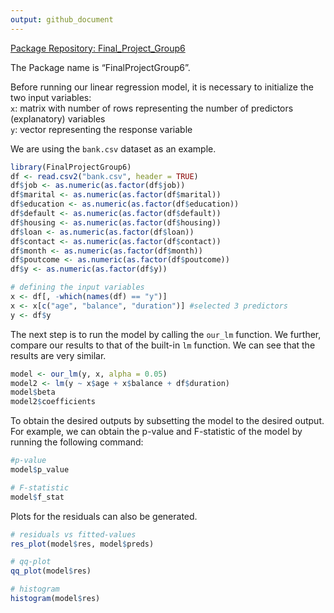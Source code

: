 ```yaml
---
output: github_document
---
```



[Package Repository: Final_Project_Group6](https://github.com/AU-R-Programming/Final_Project_Group6)

The Package name is "FinalProjectGroup6".


Before running our linear regression model, it is necessary to initialize the two input variables:\
  `x`: matrix with number of rows representing the number of predictors (explanatory) variables\
  `y`: vector representing the response variable\
  
We are using the `bank.csv` dataset as an example.
  
```r
library(FinalProjectGroup6)
df <- read.csv2("bank.csv", header = TRUE)
df$job <- as.numeric(as.factor(df$job))
df$marital <- as.numeric(as.factor(df$marital))
df$education <- as.numeric(as.factor(df$education))
df$default <- as.numeric(as.factor(df$default))
df$housing <- as.numeric(as.factor(df$housing))
df$loan <- as.numeric(as.factor(df$loan))
df$contact <- as.numeric(as.factor(df$contact))
df$month <- as.numeric(as.factor(df$month))
df$poutcome <- as.numeric(as.factor(df$poutcome))
df$y <- as.numeric(as.factor(df$y))

# defining the input variables
x <- df[, -which(names(df) == "y")]
x <- x[c("age", "balance", "duration")] #selected 3 predictors
y <- df$y 
```

The next step is to run the model by calling the `our_lm` function. We further, compare our results to that of the built-in `lm` function. We can see that the results are very similar.

```r
model <- our_lm(y, x, alpha = 0.05)
model2 <- lm(y ~ x$age + x$balance + df$duration)
model$beta
model2$coefficients
```
To obtain the desired outputs by subsetting the model to the desired output. For example, we can obtain the p-value and F-statistic of the model by running the following command:

```r
#p-value
model$p_value

# F-statistic
model$f_stat
```

Plots for the residuals can also be generated.

```r
# residuals vs fitted-values
res_plot(model$res, model$preds)

# qq-plot
qq_plot(model$res)

# histogram
histogram(model$res)
```
